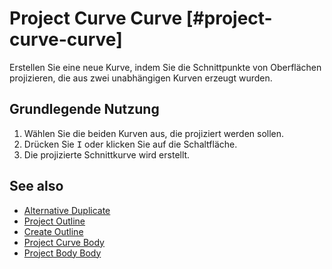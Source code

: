 
# Project Curve Curve [#project-curve-curve]

<Reference shortcut="I" command="Project Curve Curve" button="Rechts von der Befehlsleiste" buttonIcon='button-project' />

Erstellen Sie eine neue Kurve, indem Sie die Schnittpunkte von Oberflächen projizieren, die aus zwei unabhängigen Kurven erzeugt wurden.

## Grundlegende Nutzung

1. Wählen Sie die beiden Kurven aus, die projiziert werden sollen.
2. Drücken Sie <kbd>I</kbd> oder klicken Sie auf die Schaltfläche.
3. Die projizierte Schnittkurve wird erstellt.

## See also
- [Alternative Duplicate](alternative-duplicate)
- [Project Outline](project-outline)
- [Create Outline](create-outline)
- [Project Curve Body](project-curve-body)
- [Project Body Body](project-body-body)
